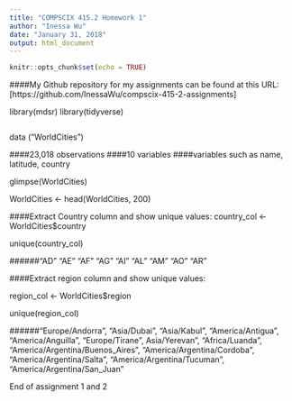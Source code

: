 ```yaml
---
title: "COMPSCIX 415.2 Homework 1"
author: "Inessa Wu"
date: "January 31, 2018"
output: html_document
---
```


```r
knitr::opts_chunk$set(echo = TRUE)
```
####My Github repository for my assignments can be found at this URL: [https://github.com/InessaWu/compscix-415-2-assignments]

library(mdsr)
library(tidyverse)

```r
```

data ("WorldCities")

####23,018 observations
####10 variables
####variables such as name, latitude, country

glimpse(WorldCities)

WorldCities <- head(WorldCities, 200)


####Extract Country column and show unique values:
country_col <- WorldCities$country

unique(country_col)

######"AD" "AE" "AF" "AG" "AI" "AL" "AM" "AO" "AR"

####Extract region column and show unique values:

region_col <- WorldCities$region

unique(region_col)

######"Europe/Andorra", "Asia/Dubai", "Asia/Kabul", "America/Antigua", "America/Anguilla",   "Europe/Tirane", Asia/Yerevan", "Africa/Luanda", "America/Argentina/Buenos_Aires", "America/Argentina/Cordoba", "America/Argentina/Salta", "America/Argentina/Tucuman", "America/Argentina/San_Juan"    

End of assignment 1 and 2